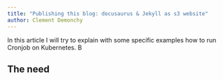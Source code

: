 ```yaml
---
title: "Publishing this blog: docusaurus & Jekyll as s3 website"
author: Clement Demonchy
---
```


In this article I will try to explain with some specific examples how to run Cronjob on Kubernetes.
B
<!--truncate-->

The need
---------
